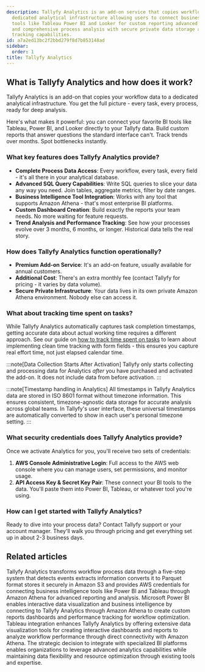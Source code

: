 ```yaml
---
description: Tallyfy Analytics is an add-on service that copies workflow data to a
  dedicated analytical infrastructure allowing users to connect business intelligence
  tools like Tableau Power BI and Looker for custom reporting advanced SQL queries
  and comprehensive process analysis with secure private data storage and timestamp
  tracking capabilities.
id: a7a2ed13bc2f2bbd279f8d7b853148ad
sidebar:
  order: 1
title: Tallyfy Analytics
---
```


## What is Tallyfy Analytics and how does it work?

Tallyfy Analytics is an add-on that copies your workflow data to a dedicated analytical infrastructure. You get the full picture - every task, every process, ready for deep analysis.

Here's what makes it powerful: you can connect your favorite BI tools like Tableau, Power BI, and Looker directly to your Tallyfy data. Build custom reports that answer questions the standard interface can't. Track trends over months. Spot bottlenecks instantly.

### What key features does Tallyfy Analytics provide?

- **Complete Process Data Access**: Every workflow, every task, every field - it's all there in your analytical database.
- **Advanced SQL Query Capabilities**: Write SQL queries to slice your data any way you need. Join tables, aggregate metrics, filter by date ranges.
- **Business Intelligence Tool Integration**: Works with any tool that supports Amazon Athena - that's most enterprise BI platforms.
- **Custom Dashboard Creation**: Build exactly the reports your team needs. No more waiting for feature requests.
- **Trend Analysis and Performance Tracking**: See how your processes evolve over 3 months, 6 months, or longer. Historical data tells the real story.

### How does Tallyfy Analytics function operationally?

- **Premium Add-on Service**: It's an add-on feature, usually available for annual customers.
- **Additional Cost**: There's an extra monthly fee (contact Tallyfy for pricing - it varies by data volume).
- **Secure Private Infrastructure**: Your data lives in its own private Amazon Athena environment. Nobody else can access it.

### What about tracking time spent on tasks?

While Tallyfy Analytics automatically captures task completion timestamps, getting accurate data about actual working time requires a different approach. See our guide on [how to track time spent on tasks](/products/pro/tutorials/how-to/track-time-in-tasks/) to learn about implementing clean time tracking with form fields - this ensures you capture real effort time, not just elapsed calendar time.

:::note[Data Collection Starts After Activation]
Tallyfy only starts collecting and processing data for Analytics *after* you have purchased and activated the add-on. It does not include data from before activation.
:::

:::note[Timestamp handling in Analytics]
All timestamps in Tallyfy Analytics data are stored in ISO 8601 format without timezone information. This ensures consistent, timezone-agnostic data storage for accurate analysis across global teams. In Tallyfy's user interface, these universal timestamps are automatically converted to show in each user's personal timezone setting.
:::

### What security credentials does Tallyfy Analytics provide?

Once we activate Analytics for you, you'll receive two sets of credentials:

1. **AWS Console Administrative Login**: Full access to the AWS web console where you can manage users, set permissions, and monitor usage.
2. **API Access Key & Secret Key Pair**: These connect your BI tools to the data. You'll paste them into Power BI, Tableau, or whatever tool you're using.

### How can I get started with Tallyfy Analytics?

Ready to dive into your process data? Contact Tallyfy support or your account manager. They'll walk you through pricing and get everything set up in about 2-3 business days.


<PageTree />


## Related articles
<CardGrid>
<LinkTitleCard header="<b>Analytics > How Tallyfy Analytics works</b>" href="/products/pro/integrations/analytics/how-does-tallyfy-analytics-process-my-data/" > Tallyfy Analytics transforms workflow process data through a five-step system that detects events extracts information converts it to Parquet format stores it securely in Amazon S3 and provides AWS credentials for connecting business intelligence tools like Power BI and Tableau through Amazon Athena for advanced reporting and analysis. </LinkTitleCard>
<LinkTitleCard header="<b>Analytics > Power BI</b>" href="/products/pro/integrations/analytics/powerbi/" > Microsoft Power BI enables interactive data visualization and business intelligence by connecting to Tallyfy Analytics through Amazon Athena to create custom reports dashboards and performance tracking for workflow optimization. </LinkTitleCard>
<LinkTitleCard header="<b>Analytics > Tableau</b>" href="/products/pro/integrations/analytics/tableau/" > Tableau integration enhances Tallyfy Analytics by offering extensive data visualization tools for creating interactive dashboards and reports to analyze workflow performance through direct connectivity with Amazon Athena. </LinkTitleCard>
<LinkTitleCard header="<b>Analytics > Why use BI platforms vs. native analytics?</b>" href="/products/pro/integrations/analytics/why-use-a-dedicated-bi-platform-with-tallyfy/" > The strategic decision to integrate with specialized BI platforms enables organizations to leverage advanced analytics capabilities while maintaining data flexibility and resource optimization through existing tools and expertise. </LinkTitleCard>
</CardGrid>